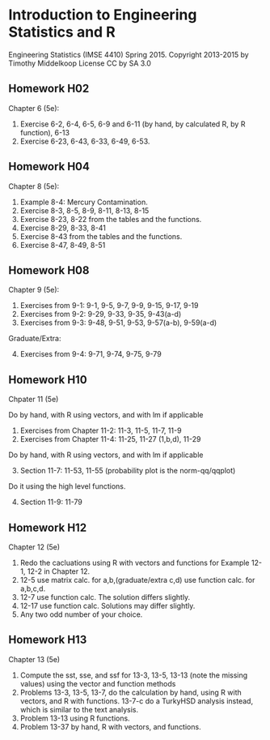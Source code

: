 # Introduction to Engineering Statistics and R 
Engineering Statistics (IMSE 4410) Spring 2015. 
Copyright 2013-2015 by Timothy Middelkoop License CC by SA 3.0

## Homework H02

Chapter 6 (5e):

1. Exercise 6-2, 6-4, 6-5, 6-9 and 6-11 (by hand, by calculated R, by R function), 6-13
2. Exercise 6-23, 6-43, 6-33, 6-49, 6-53.

## Homework H04

Chapter 8 (5e): 

1. Example 8-4: Mercury Contamination.
2. Exercise 8-3, 8-5, 8-9, 8-11, 8-13, 8-15
3. Exercise 8-23, 8-22 from the tables and the functions.
4. Exercise 8-29, 8-33, 8-41
5. Exercise 8-43 from the tables and the functions.
6. Exercise 8-47, 8-49, 8-51 

## Homework H08

Chapter 9 (5e):

1. Exercises from 9-1: 9-1, 9-5, 9-7, 9-9, 9-15, 9-17, 9-19
2. Exercises from 9-2: 9-29, 9-33, 9-35, 9-43(a-d)
3. Exercises from 9-3: 9-48, 9-51, 9-53, 9-57(a-b), 9-59(a-d)

Graduate/Extra:

4. Exercises from 9-4: 9-71, 9-74, 9-75, 9-79

## Homework H10

Chpater 11 (5e)

Do by hand, with R using vectors, and with lm if applicable

1. Exercises from Chapter 11-2: 11-3, 11-5, 11-7, 11-9
2. Exercises from Chapter 11-4: 11-25, 11-27 (1,b,d), 11-29

Do by hand, with R using vectors, and with lm if applicable

3. Section 11-7: 11-53, 11-55 (probability plot is the norm-qq/qqplot)

Do it using the high level functions.

4. Section 11-9: 11-79

## Homework H12

Chapter 12 (5e)

1. Redo the cacluations using R with vectors and functions for Example 12-1, 12-2 in Chapter 12.
2. 12-5 use matrix calc. for a,b,(graduate/extra c,d) use function calc. for a,b,c,d.
3. 12-7 use function calc.  The solution differs slightly.
4. 12-17 use function calc.  Solutions may differ slightly. 
5. Any two odd number of your choice.

## Homework H13

Chapter 13 (5e)

1. Compute the sst, sse, and ssf for 13-3, 13-5, 13-13 (note the missing values) using the vector and function methods
2. Problems 13-3, 13-5, 13-7, do the calculation by hand, using R with vectors, and R with functions.
   13-7-c do a TurkyHSD analysis instead, which is similar to the text analysis.
3. Problem 13-13 using R functions.
4. Problem 13-37 by hand, R with vectors, and functions.



